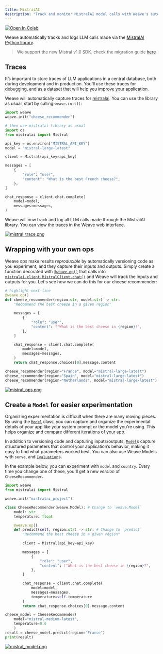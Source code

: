 ```yaml
---
title: MistralAI
description: "Track and monitor MistralAI model calls with Weave's automatic tracing, capturing chat completions, function calling, and model interactions for open-weight and commercial Mistral models."
---
```


<a target="_blank" href="https://colab.research.google.com/github/wandb/examples/blob/master/weave/docs/quickstart_mistral.ipynb">
  <img src="https://colab.research.google.com/assets/colab-badge.svg" alt="Open In Colab"/>
</a>

Weave automatically tracks and logs LLM calls made via the [MistralAI Python library](https://github.com/mistralai/client-python). 

> We support the new Mistral v1.0 SDK, check the migration guide [here](https://github.com/mistralai/client-python/blob/main/MIGRATION.mdx)

## Traces

It’s important to store traces of LLM applications in a central database, both during development and in production. You’ll use these traces for debugging, and as a dataset that will help you improve your application.

Weave will automatically capture traces for [mistralai](https://github.com/mistralai/client-python). You can use the library as usual, start by calling `weave.init()`:

```python lines
import weave
weave.init("cheese_recommender")

# then use mistralai library as usual
import os
from mistralai import Mistral

api_key = os.environ["MISTRAL_API_KEY"]
model = "mistral-large-latest"

client = Mistral(api_key=api_key)

messages = [
    {
        "role": "user",
        "content": "What is the best French cheese?",
    },
]

chat_response = client.chat.complete(
    model=model,
    messages=messages,
)
```

Weave will now track and log all LLM calls made through the MistralAI library. You can view the traces in the Weave web interface.

[![mistral_trace.png](/weave/guides/integrations/imgs/mistral_trace.png)](https://wandb.ai/capecape/mistralai_project/weave/calls)

## Wrapping with your own ops

Weave ops make results *reproducible* by automatically versioning code as you experiment, and they capture their inputs and outputs. Simply create a function decorated with [`@weave.op()`](/weave/guides/tracking/ops) that calls into [`mistralai.client.MistralClient.chat()`](https://docs.mistral.ai/capabilities/completion/) and Weave will track the inputs and outputs for you. Let's see how we can do this for our cheese recommender:

```python lines
# highlight-next-line
@weave.op()
def cheese_recommender(region:str, model:str) -> str:
    "Recommend the best cheese in a given region"
    
    messages = [
        {
            "role": "user",
            "content": f"What is the best cheese in {region}?",
        },
    ]

    chat_response = client.chat.complete(
        model=model,
        messages=messages,
    )
    return chat_response.choices[0].message.content

cheese_recommender(region="France", model="mistral-large-latest")
cheese_recommender(region="Spain", model="mistral-large-latest")
cheese_recommender(region="Netherlands", model="mistral-large-latest")
```

[![mistral_ops.png](/weave/guides/integrations/imgs/mistral_ops.png)](https://wandb.ai/capecape/mistralai_project/weave/calls)

## Create a `Model` for easier experimentation

Organizing experimentation is difficult when there are many moving pieces. By using the [`Model`](/weave/guides/core-types/models) class, you can capture and organize the experimental details of your app like your system prompt or the model you're using. This helps organize and compare different iterations of your app. 

In addition to versioning code and capturing inputs/outputs, [`Model`](/weave/guides/core-types/models)s capture structured parameters that control your application’s behavior, making it easy to find what parameters worked best. You can also use Weave Models with `serve`, and [`Evaluation`](/weave/guides/core-types/evaluations)s.

In the example below, you can experiment with `model` and `country`. Every time you change one of these, you'll get a new _version_ of `CheeseRecommender`. 

```python lines
import weave
from mistralai import Mistral

weave.init("mistralai_project")

class CheeseRecommender(weave.Model): # Change to `weave.Model`
    model: str
    temperature: float

    @weave.op()
    def predict(self, region:str) -> str: # Change to `predict`
        "Recommend the best cheese in a given region"
        
        client = Mistral(api_key=api_key)

        messages = [
            {
                "role": "user",
                "content": f"What is the best cheese in {region}?",
            },
        ]

        chat_response = client.chat.complete(
            model=model,
            messages=messages,
            temperature=self.temperature
        )
        return chat_response.choices[0].message.content

cheese_model = CheeseRecommender(
    model="mistral-medium-latest",
    temperature=0.0
    )
result = cheese_model.predict(region="France")
print(result)
```

[![mistral_model.png](/weave/guides/integrations/imgs/mistral_model.png)](https://wandb.ai/capecape/mistralai_project/weave/models)
